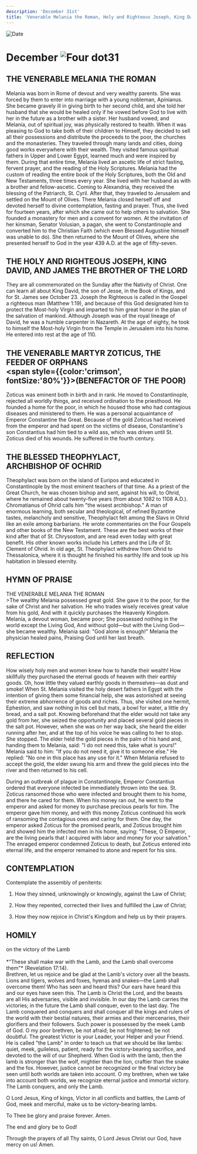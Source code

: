 ```yaml
---
description: 'December 31st'
title: 'Venerable Melania the Roman, Holy and Righteous Joseph, King David, and James the Brother of the Lord, St. Zoticus, the Feeder of Orphans'
---
```


<RunningHead />
<Image src="/title-imprint.png" height={68} width={50} alt="Date" className="title-imprint"/>

# <div id="date">December <Image className="four-dot" src="/four-dot.png" height={15} width={15} alt="Four dot" />31</div>

## THE VENERABLE MELANIA THE ROMAN

Melania was born in Rome of devout and very wealthy parents. She was forced by them to enter into marriage with a young nobleman, Apinianus. She became gravely ill in giving birth to her second child, and she told her husband that she would be healed only if he vowed before God to live with her in the future as a brother with a sister. Her husband vowed, and Melania, out of spiritual joy, was physically restored to health. When it was pleasing to God to take both of their children to Himself, they decided to sell all their possessions and distribute the proceeds to the poor, the churches and the monasteries. They traveled through many lands and cities, doing good works everywhere with their wealth. They visited famous spiritual fathers in Upper and Lower Egypt, learned much and were inspired by them. During that entire time, Melania lived an ascetic life of strict fasting, fervent prayer, and the reading of the Holy Scriptures. Melania had the custom of reading the entire book of the Holy Scriptures, both the Old and New Testaments, three times every year. She lived with her husband as with a brother and fellow-ascetic. Coming to Alexandria, they received the blessing of the Patriarch, St. Cyril. After that, they traveled to Jerusalem and settled on the Mount of Olives. There Melania closed herself off and devoted herself to divine contemplation, fasting and prayer. Thus, she lived for fourteen years, after which she came out to help others to salvation. She founded a monastery for men and a convent for women. At the invitation of her kinsman, Senator Volusian, a pagan, she went to Constantinople and converted him to the Christian Faith (which even Blessed Augustine himself was unable to do). She then returned to the Mount of Olives, where she presented herself to God in the year 439 A.D. at the age of fifty-seven.

## THE HOLY AND RIGHTEOUS JOSEPH, KING DAVID, AND JAMES THE BROTHER OF THE LORD

They are all commemorated on the Sunday after the Nativity of Christ. One can learn all about King David, the son of Jesse, in the Book of Kings, and for St. James see October 23. Joseph the Righteous is called in the Gospel a righteous man (Matthew 1:19), and because of this God designated him to protect the Most-holy Virgin and imparted to him great honor in the plan of the salvation of mankind. Although Joseph was of the royal lineage of David, he was a humble carpenter in Nazareth. At the age of eighty, he took to himself the Most-holy Virgin from the Temple in Jerusalem into his home. He entered into rest at the age of 110.

## THE VENERABLE MARTYR ZOTICUS, THE FEEDER OF ORPHANS <br /><span style={{color:'crimson', fontSize:'80%'}}>(BENEFACTOR OF THE POOR)</span>

Zoticus was eminent both in birth and in rank. He moved to Constantinople, rejected all worldly things, and received ordination to the priesthood. He founded a home for the poor, in which he housed those who had contagious diseases and ministered to them. He was a personal acquaintance of Emperor Constantine the Great. Because of the gold Zoticus had received from the emperor and had spent on the victims of disease, Constantine's son Constantius had him tied to a wild ass, which was driven until St. Zoticus died of his wounds. He suffered in the fourth century.

## THE BLESSED THEOPHYLACT,<br />ARCHBISHOP OF OCHRID

Theophylact was born on the island of Euripos and educated in Constantinople by the most eminent teachers of that time. As a priest of the Great Church, he was chosen bishop and sent, against his will, to Ohrid, where he remained about twenty-five years (from about 1082 to 1108 A.D.). Chromatianus of Ohrid calls him "the wisest archbishop." A man of enormous learning, both secular and theological, of refined Byzantine tastes, melancholy and sensitive, Theophylact felt among the Slavs in Ohrid like an exile among barbarians. He wrote commentaries on the Four Gospels and other books of the New Testament. These are the best works of their kind after that of St. Chrysostom, and are read even today with great benefit. His other known works include his Letters and the Life of St. Clement of Ohrid. In old age, St. Theophylact withdrew from Ohrid to Thessalonica, where it is thought he finished his earthly life and took up his habitation in blessed eternity.


## HYMN OF PRAISE
<div style={{textAlign:'center', color:'crimson', fontWeight:'bold'}}>
THE VENERABLE MELANIA THE ROMAN
</div>
>The wealthy Melania possessed great gold.  
She gave it to the poor, for the sake of Christ and her salvation.  
He who trades wisely receives great value from his gold,  
And with it quickly purchases the Heavenly Kingdom.  
Melania, a devout woman, became poor;  
She possessed nothing in the world except the Living God,  
And without gold—but with the Living God—she became wealthy.  
Melania said: "God alone is enough!"  
Melania the physician healed pains,  
Praising God until her last breath.  


## REFLECTION
How wisely holy men and women knew how to handle their wealth! How skillfully they purchased the eternal goods of heaven with their earthly goods. Oh, how little they valued earthly goods in themselves—as dust and smoke! When St. Melania visited the holy desert fathers in Egypt with the intention of giving them some financial help, she was astonished at seeing their extreme abhorrence of goods and riches. Thus, she visited one hermit, Ephestion, and saw nothing in his cell but mats, a bowl for water, a little dry bread, and a salt pot. Knowing beforehand that the elder would not take any gold from her, she seized the opportunity and placed several gold pieces in the salt pot. However, when she was on her way back, she heard the elder running after her, and at the top of his voice he was calling to her to stop. She stopped. The elder held the gold pieces in the palm of his hand and, handing them to Melania, said: "I do not need this, take what is yours!" Melania said to him: "If you do not need it, give it to someone else." He replied: "No one in this place has any use for it." When Melania refused to accept the gold, the elder swung his arm and threw the gold pieces into the river and then returned to his cell.

During an outbreak of plague in Constantinople, Emperor Constantius ordered that everyone infected be immediately thrown into the sea. St. Zoticus ransomed those who were infected and brought them to his home, and there he cared for them. When his money ran out, he went to the emperor and asked for money to purchase precious pearls for him. The emperor gave him money, and with this money Zoticus continued his work of ransoming the contagious ones and caring for them. One day, the emperor asked Zoticus for the promised pearls, and Zoticus brought him and showed him the infected men in his home, saying: "These, O Emperor, are the living pearls that I acquired with labor and money for your salvation." The enraged emperor condemned Zoticus to death, but Zoticus entered into eternal life, and the emperor remained to atone and repent for his sins.


## CONTEMPLATION

Contemplate the assembly of penitents:

1. How they sinned, unknowingly or knowingly, against the Law of Christ;

2. How they repented, corrected their lives and fulfilled the Law of Christ;

3. How they now rejoice in Christ's Kingdom and help us by their prayers.


## HOMILY
<div style={{textAlign:'center', color:'crimson', fontWeight:'bold'}}>
on the victory of the Lamb
</div>
<br />
<div style={{textAlign:'right'}}>
*"These shall make war with the Lamb, and the Lamb shall overcome them"* (Revelation 17:14).
</div>
Brethren, let us rejoice and be glad at the Lamb's victory over all the beasts. Lions and tigers, wolves and foxes, hyenas and snakes—the Lamb shall overcome them! Who has seen and heard this? Our ears have heard this and our eyes have seen this. The Lamb is Christ the Lord, and the beasts are all His adversaries, visible and invisible. In our day the Lamb carries the victories; in the future the Lamb shall conquer, even to the last day. The Lamb conquered and conquers and shall conquer all the kings and rulers of the world with their bestial natures, their armies and their mercenaries, their glorifiers and their followers. Such power is possessed by the meek Lamb of God. O my poor brethren, be not afraid; be not frightened; be not doubtful. The greatest Victor is your Leader, your Helper and your Friend. He is called "the Lamb" in order to teach us that we should be like lambs: quiet, meek, guileless, patient, ready for the victory-bearing sacrifice, and devoted to the will of our Shepherd. When God is with the lamb, then the lamb is stronger than the wolf, mightier than the lion, craftier than the snake and the fox. However, justice cannot be recognized or the final victory be seen until both worlds are taken into account. O my brethren, when we take into account both worlds, we recognize eternal justice and immortal victory. The Lamb conquers, and only the Lamb.

O Lord Jesus, King of kings, Victor in all conflicts and battles, the Lamb of God, meek and merciful, make us to be victory-bearing lambs.

To Thee be glory and praise forever. Amen.

The end and glory be to God!

Through the prayers of all Thy saints,
O Lord Jesus Christ our God, have mercy on us!
Amen.